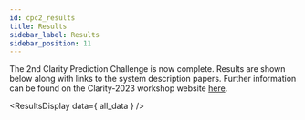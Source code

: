 ```yaml
---
id: cpc2_results
title: Results
sidebar_label: Results
sidebar_position: 11
---
```



The 2nd Clarity Prediction Challenge is now complete. Results are shown below along with links to the system description papers. Further information can be found on the Clarity-2023 workshop website [here](https://claritychallenge.org/clarity2023-workshop/results).


<ResultsDisplay data={ all_data } />
